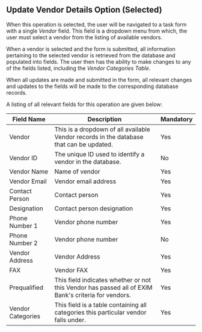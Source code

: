 ## Update Vendor Details Option (Selected)

When this operation is selected, the user will be navigated to a task form with a single _Vendor_ field.
This field is a dropdown menu from which, the user must select a vendor from the listing of available vendors.

When a vendor is selected and the form is submitted, all information pertaining to the selected vendor is retrieved from the database and populated into fields.
The user then has the ability to make changes to any of the fields listed, including the _Vendor Categories Table_.

When all updates are made and submitted in the form, all relevant changes and updates to the fields will be made to the corresponding database records.

A listing of all relevant fields for this operation are given below:

| Field Name        | Description                                                                                         | Mandatory |
| ----------------- | --------------------------------------------------------------------------------------------------- | --------- |
| Vendor            | This is a dropdown of all available Vendor records in the database that can be updated.             | Yes       |
| Vendor ID         | The unique ID used to identify a vendor in the database.                                            | No        |
| Vendor Name       | Name of vendor                                                                                      | Yes       |
| Vendor Email      | Vendor email address                                                                                | Yes       |
| Contact Person    | Contact person                                                                                      | Yes       |
| Designation       | Contact person designation                                                                          | Yes       |
| Phone Number 1    | Vendor phone number                                                                                 | Yes       |
| Phone Number 2    | Vendor phone number                                                                                 | No        |
| Vendor Address    | Vendor Address                                                                                      | Yes       |
| FAX               | Vendor FAX                                                                                          | Yes       |
| Prequalified      | This field indicates whether or not this Vendor has passed all of EXIM Bank's criteria for vendors. | Yes       |
| Vendor Categories | This field is a table containing all categories this particular vendor falls under.                 | Yes       |
